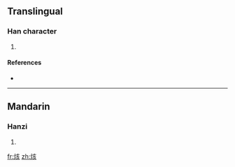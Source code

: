 ==Translingual==

===Han character===
{{Han char|rn=86|rad=火|as=06|sn=10|four=9088<sub>2</sub>|canj=火卜女人 (FYVO)}}

# {{defn|Han|sort=火06}}

====References====
* {{Han ref|kx=0670.150|dkj=19010|hdz=32200.190|uh=70D7|ud=28887|bh=D271|bd=53873}}

----

==Mandarin==

===Hanzi===
{{cmn-hanzi|pin=[[kài]] ([[kai4]])|wg=k'ai<sup>4</sup>}}

# {{defn|Mandarin}}

[[fr:烗]]
[[zh:烗]]